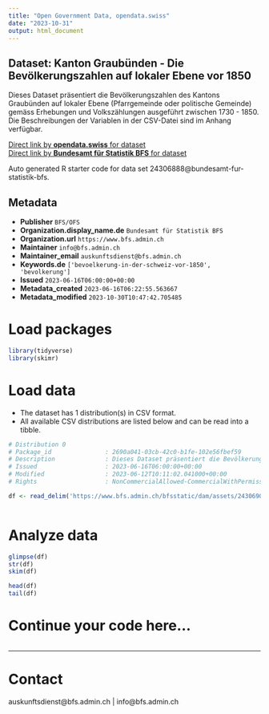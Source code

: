 ```yaml
---
title: "Open Government Data, opendata.swiss"
date: "2023-10-31"
output: html_document
---
```


## Dataset: Kanton Graubünden - Die Bevölkerungszahlen auf lokaler Ebene vor 1850

Dieses Dataset präsentiert die Bevölkerungszahlen des Kantons Graubünden auf lokaler Ebene (Pfarrgemeinde oder politische Gemeinde) gemäss Erhebungen und Volkszählungen ausgeführt zwischen 1730 - 1850. Die Beschreibungen der Variablen in der CSV-Datei sind im Anhang verfügbar.

[Direct link by **opendata.swiss** for dataset](https://opendata.swiss/de/dataset/kanton-graubunden-die-bevolkerungszahlen-auf-lokaler-ebene-vor-1850)<br>
[Direct link by **Bundesamt für Statistik BFS** for dataset](https://www.bfs.admin.ch/asset/de/ts-x-01-2223-GR)

Auto generated R starter code for data set 24306888@bundesamt-fur-statistik-bfs.

## Metadata

- **Publisher** `BFS/OFS`
- **Organization.display_name.de** `Bundesamt für Statistik BFS`
- **Organization.url** `https://www.bfs.admin.ch`
- **Maintainer** `info@bfs.admin.ch`
- **Maintainer_email** `auskunftsdienst@bfs.admin.ch`
- **Keywords.de** `['bevoelkerung-in-der-schweiz-vor-1850', 'bevolkerung']`
- **Issued** `2023-06-16T06:00:00+00:00`
- **Metadata_created** `2023-06-16T06:22:55.563667`
- **Metadata_modified** `2023-10-30T10:47:42.705485`


# Load packages

```r

library(tidyverse)
library(skimr)

```

# Load data

-   The dataset has 1 distribution(s) in CSV format.
-   All available CSV distributions are listed below and can be read into a tibble.

```r

# Distribution 0
# Package_id               : 2690a041-03cb-42c0-b1fe-102e56fbef59
# Description              : Dieses Dataset präsentiert die Bevölkerungszahlen des Kantons Graubünden auf lokaler Ebene (Pfarrgemeinde oder politische Gemeinde) gemäss Erhebungen und Volkszählungen ausgeführt zwischen 1730 - 1850. Die Beschreibungen der Variablen in der CSV-Datei sind im Anhang verfügbar.
# Issued                   : 2023-06-16T06:00:00+00:00
# Modified                 : 2023-06-12T10:11:02.041000+00:00
# Rights                   : NonCommercialAllowed-CommercialWithPermission-ReferenceRequired

df <- read_delim('https://www.bfs.admin.ch/bfsstatic/dam/assets/24306904/master')



```

# Analyze data

```r

glimpse(df)
str(df)
skim(df)

head(df)
tail(df)

```

# Continue your code here...

```r

```

------------------------------------------------------------------------

# Contact

auskunftsdienst@bfs.admin.ch | info@bfs.admin.ch
